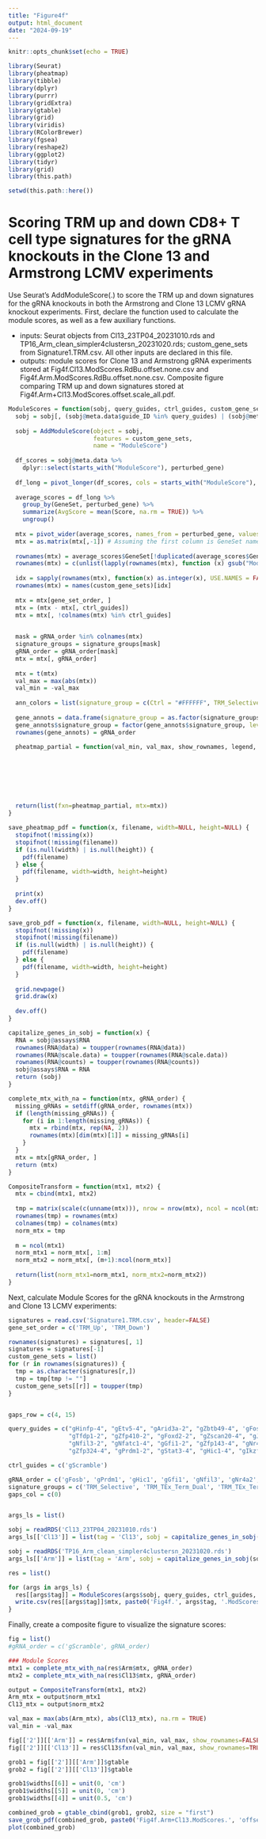 ```yaml
---
title: "Figure4f"
output: html_document
date: "2024-09-19"
---
```


```r
knitr::opts_chunk$set(echo = TRUE)
```

```r
library(Seurat)
library(pheatmap)
library(tibble)
library(dplyr)
library(purrr)
library(gridExtra)
library(gtable)
library(grid)
library(viridis)
library(RColorBrewer)
library(fgsea)
library(reshape2)
library(ggplot2)
library(tidyr)
library(grid)
library(this.path)

setwd(this.path::here())
```

# Scoring TRM up and down CD8+ T cell type signatures for the gRNA knockouts in the Clone 13 and Armstrong LCMV experiments

Use Seurat's AddModuleScore(.) to score the TRM up and down signatures for the gRNA knockouts in both the Armstrong and Clone 13 LCMV gRNA knockout experiments. First, declare the function used to calculate the module scores, as well as a few auxiliary functions.

-   inputs: Seurat objects from Cl13_23TP04_20231010.rds and TP16_Arm_clean_simpler4clustersn_20231020.rds; custom_gene_sets from Signature1.TRM.csv. All other inputs are declared in this file.
-   outputs: module scores for Clone 13 and Armstrong gRNA experiments stored at Fig4f.Cl13.ModScores.RdBu.offset.none.csv and Fig4f.Arm.ModScores.RdBu.offset.none.csv. Composite figure comparing TRM up and down signatures stored at Fig4f.Arm+Cl13.ModScores.offset.scale_all.pdf.

```r
ModuleScores = function(sobj, query_guides, ctrl_guides, custom_gene_sets, gene_set_order, gRNA_order, signature_groups, gaps_col, gaps_row, scale_max=NULL) {
  sobj = sobj[, (sobj@meta.data$guide_ID %in% query_guides) | (sobj@meta.data$perturbed_gene == 'gScramble')] 
  
  sobj = AddModuleScore(object = sobj, 
                        features = custom_gene_sets,
                        name = "ModuleScore")
  
  df_scores = sobj@meta.data %>% 
    dplyr::select(starts_with("ModuleScore"), perturbed_gene)
  
  df_long = pivot_longer(df_scores, cols = starts_with("ModuleScore"), names_to = "GeneSet", values_to = "Score")
  
  average_scores = df_long %>%
    group_by(GeneSet, perturbed_gene) %>%
    summarize(AvgScore = mean(Score, na.rm = TRUE)) %>%
    ungroup()
  
  mtx = pivot_wider(average_scores, names_from = perturbed_gene, values_from = AvgScore)
  mtx = as.matrix(mtx[,-1]) # Assuming the first column is GeneSet names
  
  rownames(mtx) = average_scores$GeneSet[!duplicated(average_scores$GeneSet)]
  rownames(mtx) = c(unlist(lapply(rownames(mtx), function (x) gsub("ModuleScore", "", x))))
  
  idx = sapply(rownames(mtx), function(x) as.integer(x), USE.NAMES = FALSE)
  rownames(mtx) = names(custom_gene_sets)[idx]
  
  mtx = mtx[gene_set_order, ]
  mtx = (mtx - mtx[, ctrl_guides])
  mtx = mtx[, !colnames(mtx) %in% ctrl_guides]

  
  mask = gRNA_order %in% colnames(mtx)
  signature_groups = signature_groups[mask]
  gRNA_order = gRNA_order[mask]
  mtx = mtx[, gRNA_order]
  
  mtx = t(mtx)
  val_max = max(abs(mtx))
  val_min = -val_max
  
  ann_colors = list(signature_group = c(Ctrl = "#FFFFFF", TRM_Selective = "#139C3B", TRM_TEx_Term_Dual = "#7F139C", TEx_Term_Selective = "#5c4937", TRM_Up = "#000000"))
  
  gene_annots = data.frame(signature_group = as.factor(signature_groups))
  gene_annots$signature_group = factor(gene_annots$signature_group, levels=unique(gene_annots$signature_group))
  rownames(gene_annots) = gRNA_order
  
  pheatmap_partial = function(val_min, val_max, show_rownames, legend, annotation_legend, main, norm_mtx) {pheatmap(norm_mtx, margins = c(5,5,0,5), cellheight = 10, cellwidth = 14,
                                                                                                                    cluster_cols = FALSE, show_colnames = TRUE, cluster_rows = FALSE, show_rownames = show_rownames, annotation_legend = annotation_legend,
                                                                                                                    annotation_row = gene_annots, annotation_colors = ann_colors, annotation_names_row = FALSE, legend = legend,
                                                                                                                    border_color = NA, treeheight_row = 0, treeheight_col = 0, fontsize_col = 8, angle_col = '315', main = main,
                                                                                                                    silent = TRUE, breaks = seq(val_min, val_max, length.out = 101), gaps_col = gaps_col, gaps_row = gaps_row,
                                                                                                                    #color = viridis(100, option = "D"))
                                                                                                                    color = colorRampPalette(rev(brewer.pal(11, "RdBu")))(100))}
  
  return(list(fxn=pheatmap_partial, mtx=mtx))
}

save_pheatmap_pdf = function(x, filename, width=NULL, height=NULL) {
  stopifnot(!missing(x))
  stopifnot(!missing(filename))
  if (is.null(width) | is.null(height)) {
    pdf(filename)
  } else {
    pdf(filename, width=width, height=height)
  }
  
  print(x)
  dev.off()
}

save_grob_pdf = function(x, filename, width=NULL, height=NULL) {
  stopifnot(!missing(x))
  stopifnot(!missing(filename))
  if (is.null(width) | is.null(height)) {
    pdf(filename)
  } else {
    pdf(filename, width=width, height=height)
  }
  
  grid.newpage()
  grid.draw(x)
  
  dev.off()
}

capitalize_genes_in_sobj = function(x) {
  RNA = sobj@assays$RNA
  rownames(RNA@data) = toupper(rownames(RNA@data))
  rownames(RNA@scale.data) = toupper(rownames(RNA@scale.data))
  rownames(RNA@counts) = toupper(rownames(RNA@counts))
  sobj@assays$RNA = RNA
  return (sobj)
}

complete_mtx_with_na = function(mtx, gRNA_order) {
  missing_gRNAs = setdiff(gRNA_order, rownames(mtx))
  if (length(missing_gRNAs)) {
    for (i in 1:length(missing_gRNAs)) {
      mtx = rbind(mtx, rep(NA, 2))
      rownames(mtx)[dim(mtx)[1]] = missing_gRNAs[i]
    }
  }
  mtx = mtx[gRNA_order, ]
  return (mtx)
}

CompositeTransform = function(mtx1, mtx2) {
  mtx = cbind(mtx1, mtx2)
  
  tmp = matrix(scale(c(unname(mtx))), nrow = nrow(mtx), ncol = ncol(mtx))
  rownames(tmp) = rownames(mtx)
  colnames(tmp) = colnames(mtx)
  norm_mtx = tmp
  
  m = ncol(mtx1)
  norm_mtx1 = norm_mtx[, 1:m]
  norm_mtx2 = norm_mtx[, (m+1):ncol(norm_mtx)]
  
  return(list(norm_mtx1=norm_mtx1, norm_mtx2=norm_mtx2))
}
```

Next, calculate Module Scores for the gRNA knockouts in the Armstrong and Clone 13 LCMV experiments:

```r
signatures = read.csv('Signature1.TRM.csv', header=FALSE)
gene_set_order = c('TRM_Up', 'TRM_Down')

rownames(signatures) = signatures[, 1]
signatures = signatures[-1]
custom_gene_sets = list()
for (r in rownames(signatures)) {
  tmp = as.character(signatures[r,])
  tmp = tmp[tmp != ""]
  custom_gene_sets[[r]] = toupper(tmp) 
}


gaps_row = c(4, 15)

query_guides = c("gHinfp-4", "gEtv5-4", "gArid3a-2", "gZbtb49-4", 'gFosb-2', 'gZfp410-4',
                 "gTfdp1-2", "gZfp410-2", "gFoxd2-2", "gZscan20-4", "gJdp2-2", "gPrdm4-2",
                 "gNfil3-2", "gNfatc1-4", "gGfi1-2", "gZfp143-4", "gNr4a2-2", "gIrf8-4",
                 "gZfp324-4", "gPrdm1-2", "gStat3-4", "gHic1-4", "gIkzf3-2", "gPrdm1-4")

ctrl_guides = c('gScramble')

gRNA_order = c('gFosb', 'gPrdm1', 'gHic1', 'gGfi1', 'gNfil3', 'gNr4a2', 'gIkzf3', 'gStat3', 'gTfdp1', 'gIrf8', 'gZfp324', 'gZscan20', 'gNfatc1', 'gZfp410', 'gJdp2', 'gArid3a', 'gEtv5')
signature_groups = c('TRM_Selective', 'TRM_TEx_Term_Dual', 'TRM_TEx_Term_Dual', 'TRM_TEx_Term_Dual', 'TEx_Term_Selective', 'TEx_Term_Selective', 'TEx_Term_Selective', 'TEx_Term_Selective', 'TEx_Term_Selective', 'TEx_Term_Selective', 'TEx_Term_Selective', 'TEx_Term_Selective', 'TEx_Term_Selective', 'TEx_Term_Selective', 'TEx_Term_Selective', 'TRM_Up', 'TRM_Up')
gaps_col = c(0)


args_ls = list()

sobj = readRDS('Cl13_23TP04_20231010.rds')
args_ls[['Cl13']] = list(tag = 'Cl13', sobj = capitalize_genes_in_sobj(sobj))

sobj = readRDS('TP16_Arm_clean_simpler4clustersn_20231020.rds')
args_ls[['Arm']] = list(tag = 'Arm', sobj = capitalize_genes_in_sobj(sobj))
```

```r
res = list()

for (args in args_ls) {
  res[[args$tag]] = ModuleScores(args$sobj, query_guides, ctrl_guides, custom_gene_sets, gene_set_order, gRNA_order, signature_groups, gaps_col, gaps_row)
  write.csv(res[[args$tag]]$mtx, paste0('Fig4f.', args$tag, '.ModScores.RdBu.offset.none.csv'), row.names = TRUE)
}
```

Finally, create a composite figure to visualize the signature scores:

```r
fig = list()
#gRNA_order = c('gScramble', gRNA_order)

### Module Scores
mtx1 = complete_mtx_with_na(res$Arm$mtx, gRNA_order)
mtx2 = complete_mtx_with_na(res$Cl13$mtx, gRNA_order)

output = CompositeTransform(mtx1, mtx2)
Arm_mtx = output$norm_mtx1
Cl13_mtx = output$norm_mtx2

val_max = max(abs(Arm_mtx), abs(Cl13_mtx), na.rm = TRUE)
val_min = -val_max

fig[['2']][['Arm']] = res$Arm$fxn(val_min, val_max, show_rownames=FALSE, legend=FALSE, annotation_legend=FALSE, main='Arm', norm_mtx=Arm_mtx)
fig[['2']][['Cl13']] = res$Cl13$fxn(val_min, val_max, show_rownames=TRUE, legend=TRUE, annotation_legend=TRUE, main='Cl13', norm_mtx=Cl13_mtx)

grob1 = fig[['2']][['Arm']]$gtable
grob2 = fig[['2']][['Cl13']]$gtable

grob1$widths[[6]] = unit(0, 'cm')
grob1$widths[[5]] = unit(0, 'cm')
grob1$widths[[4]] = unit(0.5, 'cm')

combined_grob = gtable_cbind(grob1, grob2, size = "first")
save_grob_pdf(combined_grob, paste0('Fig4f.Arm+Cl13.ModScores.', 'offset.scale_all.pdf'), height=4, width=12)
plot(combined_grob)
```
